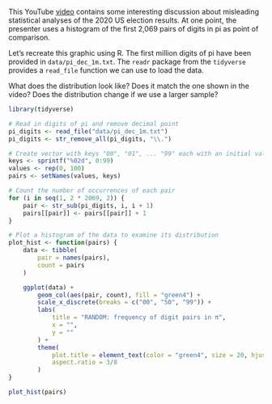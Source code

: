 This YouTube [video](https://www.youtube.com/watch?v=etx0k1nLn78) contains some
interesting discussion about misleading statistical analyses of the 2020 US
election results. At one point, the presenter uses a histogram of the first
2,069 pairs of digits in pi as point of comparison.

Let's recreate this graphic using R. The first million digits of pi have been
provided in `data/pi_dec_1m.txt`. The `readr` package from the `tidyverse`
provides a `read_file` function we can use to load the data.

What does the distribution look like? Does it match the one shown in the video?
Does the distribution change if we use a larger sample?

```R
library(tidyverse)

# Read in digits of pi and remove decimal point
pi_digits <- read_file("data/pi_dec_1m.txt")
pi_digits <- str_remove_all(pi_digits, "\\.")

# Create vector with keys "00", "01", ... "99" each with an initial value of 0
keys <- sprintf("%02d", 0:99)
values <- rep(0, 100)
pairs <- setNames(values, keys)

# Count the number of occurrences of each pair
for (i in seq(1, 2 * 2069, 2)) {
    pair <- str_sub(pi_digits, i, i + 1)
    pairs[[pair]] <- pairs[[pair]] + 1
}

# Plot a histogram of the data to examine its distribution
plot_hist <- function(pairs) {
    data <- tibble(
        pair = names(pairs),
        count = pairs
    )

    ggplot(data) +
        geom_col(aes(pair, count), fill = "green4") +
        scale_x_discrete(breaks = c("00", "50", "99")) +
        labs(
            title = "RANDOM: frequency of digit pairs in π",
            x = "",
            y = ""
        ) +
        theme(
            plot.title = element_text(color = "green4", size = 20, hjust = 0.5),
            aspect.ratio = 3/8
        )
}

plot_hist(pairs)
```

